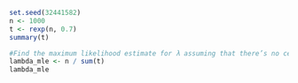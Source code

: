 ```r
set.seed(32441582)
n <- 1000
t <- rexp(n, 0.7)
summary(t)
```

```r
#Find the maximum likelihood estimate for λ assuming that there’s no censoring.
lambda_mle <- n / sum(t)
lambda_mle
```

